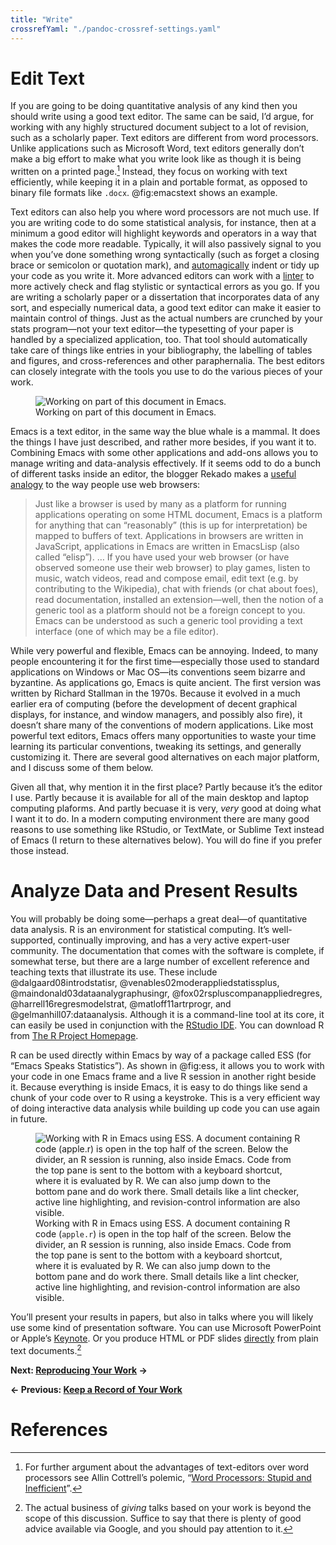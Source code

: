 ```yaml
---
title: "Write"
crossrefYaml: "./pandoc-crossref-settings.yaml"
---
```


# Edit Text 

If you are going to be doing quantitative analysis of any kind then
you should write using a good text editor. The same can be said, I'd
argue, for working with any highly structured document subject to a
lot of revision, such as a scholarly paper. Text editors are different
from word processors. Unlike applications such as Microsoft Word, text
editors generally don't make a big effort to make what you write look
like as though it is being written on a printed page.[^3] Instead, they
focus on working with text efficiently, while keeping it in a plain
and portable format, as opposed to binary file formats like `.docx`.
@fig:emacstext shows an example. 

Text editors can also help you where word processors are not much use.
If you are writing code to do some statistical analysis, for instance,
then at a minimum a good editor will highlight keywords and operators
in a way that makes the code more readable. Typically, it will also
passively signal to you when you've done something wrong syntactically
(such as forget a closing brace or semicolon or quotation mark), and
[automagically](http://en.wiktionary.org/wiki/automagical) indent or
tidy up your code as you write it. More advanced editors can work with
a [linter](http://en.wikipedial.org/wiki/Lint_(software)) to more
actively check and flag stylistic or syntactical errors as you go. If
you are writing a scholarly paper or a dissertation that incorporates
data of any sort, and especially numerical data, a good text editor
can make it easier to maintain control of things. Just as the actual
numbers are crunched by your stats program---not your text
editor---the typesetting of your paper is handled by a specialized
application, too. That tool should automatically take care of things
like entries in your bibliography, the labelling of tables and
figures, and cross-references and other paraphernalia. The best
editors can closely integrate with the tools you use to do the various
pieces of your work.

![Working on part of this document in Emacs.](figures/emacs-texted.png){#fig:emacstext}

Emacs is a text editor, in the same way the blue whale is a mammal. It
does the things I have just described, and rather more besides, if you
want it to. Combining Emacs with some other applications and add-ons
allows you to manage writing and data-analysis effectively. If it
seems odd to do a bunch of different tasks inside an editor, the
blogger Rekado makes a
[useful analogy](http://elephly.net/posts/2016-02-14-ilovefs-emacs.html)
to the way people use web browsers:

> Just like a browser is used by many as a platform for running
> applications operating on some HTML document, Emacs is a platform
> for anything that can “reasonably” (this is up for interpretation)
> be mapped to buffers of text. Applications in browsers are written
> in JavaScript, applications in Emacs are written in EmacsLisp (also
> called “elisp”). ... If you have used your web browser (or have
> observed someone use their web browser) to play games, listen to
> music, watch videos, read and compose email, edit text (e.g. by
> contributing to the Wikipedia), chat with friends (or chat about
> foes), read documentation, installed an extension—well, then the
> notion of a generic tool as a platform should not be a foreign
> concept to you. Emacs can be understood as such a generic tool
> providing a text interface (one of which may be a file editor).


While very powerful and flexible, Emacs can be annoying. Indeed, to
many people encountering it for the first time---especially those used
to standard applications on Windows or Mac OS---its conventions seem
bizarre and byzantine. As applications go, Emacs is quite ancient. The
first version was written by Richard Stallman in the 1970s. Because it
evolved in a much earlier era of computing (before the development of
decent graphical displays, for instance, and window managers, and
possibly also fire), it doesn't share many of the conventions of
modern applications. Like most powerful text editors, Emacs offers
many opportunities to waste your time learning its particular
conventions, tweaking its settings, and generally customizing it.
There are several good alternatives on each major platform, and I
discuss some of them below.

Given all that, why mention it in the first place? Partly because it's
the editor I use. Partly because it is available for all of the main
desktop and laptop computing plaforms. And partly becuase it is very,
*very* good at doing what I want it to do. In a modern computing
environment there are many good reasons to use something like RStudio,
or TextMate, or Sublime Text instead of Emacs (I return to these
alternatives below). You will do fine if you prefer those instead.

# Analyze Data and Present Results

You will probably be doing some---perhaps a great deal---of
quantitative data analysis. R is an environment for statistical
computing. It's well-supported, continually improving, and has a very
active expert-user community. The documentation that comes with the
software is complete, if somewhat terse, but there are a large number
of excellent reference and teaching texts that illustrate its use.
These include @dalgaard08introdstatisr,
@venables02moderappliedstatissplus, @maindonald03dataanalygraphusingr,
@fox02rspluscompanappliedregres, @harrell16regresmodelstrat,
@matloff11artrprogr, and @gelmanhill07:dataanalysis. Although it is a
command-line tool at its core, it can easily be used in conjunction
with the [RStudio IDE](http://rstudio.com). You can download R from
[The R Project Homepage](http://www.r-project.org/).

R can be used directly within Emacs by way of a package called ESS
(for "Emacs Speaks Statistics"). As shown in @fig:ess, it allows you
to work with your code in one Emacs frame and a live R session in
another right beside it. Because everything is inside Emacs, it is
easy to do things like send a chunk of your code over to R using a
keystroke. This is a very efficient way of doing interactive data
analysis while building up code you can use again in future.

![Working with R in Emacs using ESS. A document containing R code (`apple.r`) is open in the top half of the screen. Below the divider, an R session is running, also inside Emacs. Code from the top pane is sent to the bottom with a keyboard shortcut, where it is evaluated by R. We can also jump down to the bottom pane and do work there. Small details like a lint checker, active line highlighting, and revision-control information are also visible.](figures/emacs-ess-2016.png){#fig:ess}

You'll present your results in papers, but also in talks where you
will likely use some kind of presentation software. You can use
Microsoft PowerPoint or Apple's
[Keynote](http://www.apple.com/iwork/keynote/). Or you produce HTML or
PDF slides
[directly](http://rmarkdown.rstudio.com/ioslides_presentation_format.html)
from plain text documents.[^4]

[^3]: For further argument about the advantages of text-editors over
    word processors see Allin Cottrell's polemic, "[Word Processors:
    Stupid and Inefficient](http://www.ecn.wfu.edu/~cottrell/wp.html)".


[^4]: The actual business of *giving* talks based on your work is beyond
    the scope of this discussion. Suffice to say that there is plenty of
    good advice available via Google, and you should pay attention to
    it.

**Next: [Reproducing Your Work](http://plain-text.co/reproduce.html) →**

**← Previous: [Keep a Record of Your Work](http://plain-text.co/record.html)**


# References

